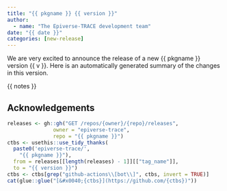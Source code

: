 ```yaml
---
title: "{{ pkgname }} {{ version }}"
author:
  - name: "The Epiverse-TRACE development team"
date: "{{ date }}"
categories: [new-release]
---
```


We are very excited to announce the release of a new {{ pkgname }} version {{ v }}.
Here is an automatically generated summary of the changes in this version.

{{ notes }}

## Acknowledgements

```r
releases <- gh::gh("GET /repos/{owner}/{repo}/releases", 
               owner = "epiverse-trace",
               repo = "{{ pkgname }}")
ctbs <- usethis::use_tidy_thanks(
  paste0('epiverse-trace/', 
    "{{ pkgname }}"), 
  from = releases[[length(releases) - 1]][["tag_name"]], 
  to = "{{ version }}")
ctbs <- ctbs[grep("github-actions\\[bot\\]", ctbs, invert = TRUE)]
cat(glue::glue("[&#x0040;{ctbs}](https://github.com/{ctbs})"))
```
